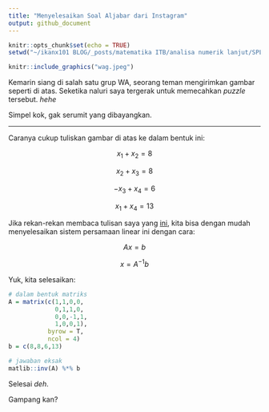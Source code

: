 ```yaml
---
title: "Menyelesaikan Soal Aljabar dari Instagram"
output: github_document
---
```


```r
knitr::opts_chunk$set(echo = TRUE)
setwd("~/ikanx101 BLOG/_posts/matematika ITB/analisa numerik lanjut/SPL")
```

```r
knitr::include_graphics("wag.jpeg")
```

Kemarin siang di salah satu grup WA, seorang teman mengirimkan gambar seperti di atas. Seketika naluri saya tergerak untuk memecahkan _puzzle_ tersebut. _hehe_

Simpel kok, gak serumit yang dibayangkan.

---

Caranya cukup tuliskan gambar di atas ke dalam bentuk ini:

$$x_1 + x_2 = 8$$

$$x_2 + x_3 = 8$$

$$-x_3 + x_4 = 6$$

$$x_1 + x_4 = 13$$

Jika rekan-rekan membaca tulisan saya yang [ini](https://ikanx101.com/blog/aljabar-rpubs/), kita bisa dengan mudah menyelesaikan sistem persamaan linear ini dengan cara:

$$Ax = b$$

$$x = A^{-1}b$$

Yuk, kita selesaikan:

```r
# dalam bentuk matriks
A = matrix(c(1,1,0,0,
             0,1,1,0,
             0,0,-1,1,
             1,0,0,1),
           byrow = T,
           ncol = 4)
b = c(8,8,6,13)

# jawaban eksak
matlib::inv(A) %*% b
```

Selesai _deh_.

Gampang kan?